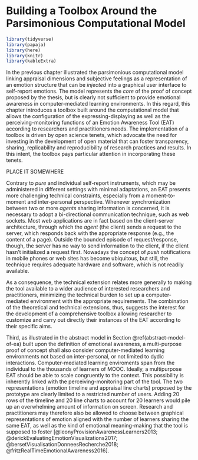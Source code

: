 # Building a Toolbox Around the Parsimonious Computational Model {#toolbox-chapter}

```r
library(tidyverse)
library(papaja)
library(here)
library(knitr)
library(kableExtra)

```

In the previous chapter illustrated the parsimonious computational model linking appraisal dimensions and subjective feelings as a representation of an emotion structure that can be *injected* into a graphical user interface to self-report emotions. The model represents the *core* of the proof of concept proposed by the thesis, but is clearly not sufficient to provide emotional awareness in computer-mediated learning environments. In this regard, this chapter introduces a toolbox built around the computational model that allows the configuration of the expressing-displaying as well as the perceiving-monitoring functions of an Emotion Awareness Tool (EAT) according to researchers and practitioners needs. The implementation of a toolbox is driven by open science tenets, which advocate the need for investing in the development of open material that can foster transparency, sharing, replicability and reproducibility of research practices and results. In this intent, the toolbox pays particular attention in incorporating these tenets.

PLACE IT SOMEWHERE

Contrary to *pure* and individual self-report instruments, which may be administered in different settings with minimal adaptations, an EAT presents more challenging technical constraints, especially from a moment-to-moment and inter-personal perspective. Whenever synchronization between two or more *agents* sharing information is concerned, it is necessary to adopt a bi-directional communication technique, such as web sockets. Most web applications are in fact based on the client-server architecture, through which the *agent* (the client) sends a request to the server, which responds back with the appropriate response (e.g., the content of a page). Outside the bounded episode of request/response, though, the server has no way to send information to the client, if the client hasn't initialized a request first. Nowadays the concept of *push* notifications in mobile phones or web sites has become ubiquitous, but still, the technique requires adequate hardware and software, which is not readily available.

As a consequence, the technical extension relates more generally to making the tool available to a wider audience of interested researchers and practitioners, minimizing the technical burden to set up a computer-mediated environment with the appropriate requirements. The combination of the theoretical and technical extensions, thus, suggests the interest for the development of a comprehensive toolbox allowing researcher to customize and carry out directly their instances of the EAT according to their specific aims.

Third, as illustrated in the abstract model in Section \@ref(abstract-model-of-ea) built upon the definition of emotional awareness, a multi-purpose proof of concept shall also consider computer-mediated learning environments not based on inter-personal, or not limited to dydic interactions. Computer-mediated learning enviroments span from the individual to the thousands of learners of MOOC. Ideally, a multipurpose EAT should be able to scale congruently to the context. This possibility is inherently linked with the perceiving-monitoring part of the tool. The two representations (emotion timeline and appraisal line charts) proposed by the prototype are clearly limited to a restricted number of users. Adding 20 rows of the timeline and 20 line charts to account for 20 learners would pile up an overwhelming amount of information on screen. Research and practitioners may therefore also be allowed to choose between graphical representations of emotion aligned with the number of learners sharing the same EAT, as well as the kind of emotional meaning-making that the tool is supposed to foster [@leonyProvisionAwarenessLearners2013; @derickEvaluatingEmotionVisualizations2017; @bersetVisualisationDonneesRecherche2018; @fritzRealTimeEmotionalAwareness2016].
